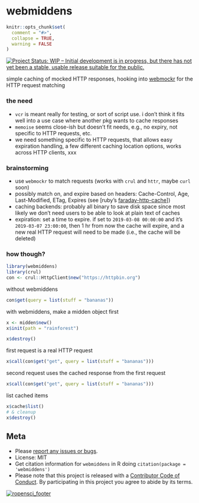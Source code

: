 webmiddens
==========

```r
knitr::opts_chunk$set(
  comment = "#>",
  collapse = TRUE,
  warning = FALSE
)
```


[![Project Status: WIP – Initial development is in progress, but there has not yet been a stable, usable release suitable for the public.](https://www.repostatus.org/badges/latest/wip.svg)](https://www.repostatus.org/#wip)

simple caching of mocked HTTP responses, hooking into [webmockr](https://github.com/ropensci/webmockr) 
for the HTTP request matching

### the need

- `vcr` is meant really for testing, or sort of script use. i don't think it fits
well into a use case where another pkg wants to cache responses
- `memoise` seems close-ish but doesn't fit needs, e.g., no expiry, not specific
to HTTP requests, etc.
- we need something specific to HTTP requests, that allows easy expiration handling,
a few different caching location options, works across HTTP clients, xxx

### brainstorming

- use `webmockr` to match requests (works with `crul` and `httr`, maybe `curl` soon)
- possibly match on, and expire based on headers: Cache-Control, Age, Last-Modified,
ETag, Expires (see [ruby's [faraday-http-cache](https://github.com/plataformatec/faraday-http-cache#what-gets-cached)])
- caching backends: probably all binary to save disk space since most likely
we don't need users to be able to look at plain text of caches
- expiration: set a time to expire. if set to `2019-03-08 00:00:00` and it's
`2019-03-07 23:00:00`, then 1 hr from now the cache will expire, and a new real HTTP 
request will need to be made (i.e., the cache will be deleted)

### how though?

```r
library(webmiddens)
library(crul)
con <- crul::HttpClient$new("https://httpbin.org")
```

without webmiddens

```r
con$get(query = list(stuff = "bananas"))
```

with webmiddens, make a midden object first

```r
x <- midden$new()
x$init(path = "rainforest")
```

```r
x$destroy()
```

first request is a real HTTP request

```r
x$call(con$get("get", query = list(stuff = "bananas")))
```

second request uses the cached response from the first request

```r
x$call(con$get("get", query = list(stuff = "bananas")))
```

list cached items

```r
x$cache$list()
# & cleanup
x$destroy()
```

## Meta

* Please [report any issues or bugs](https://github.com/ropensci/webmiddens/issues).
* License: MIT
* Get citation information for `webmiddens` in R doing `citation(package = 'webmiddens')`
* Please note that this project is released with a [Contributor Code of Conduct](CODE_OF_CONDUCT.md).
By participating in this project you agree to abide by its terms.

[![ropensci_footer](https://ropensci.org/public_images/github_footer.png)](https://ropensci.org)
